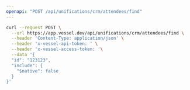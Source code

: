 ```yaml
---
openapi: "POST /api/unifications/crm/attendees/find"
---
```


<RequestExample>

```bash Request
curl --request POST \
  --url https://app.vessel.dev/api/unifications/crm/attendees/find \
  --header 'Content-Type: application/json' \
  --header 'x-vessel-api-token: ' \
  --header 'x-vessel-access-token: '\
  --data '{
  "id": "123123",
  "include": {
    "$native": false
  }
}'
```

</RequestExample>


